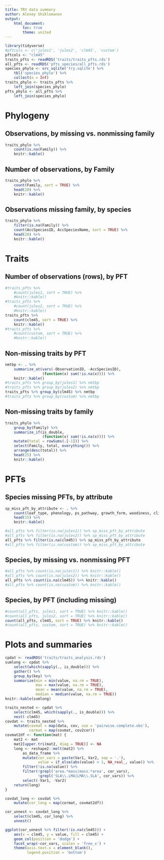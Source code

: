 ```yaml
---
title: TRY data summary
author: Alexey Shiklomanov
output: 
    html_document:
        toc: true
        theme: united
---
```


```r
library(tidyverse)
#pftcols <- c('jules1', 'jules2', 'clm45', 'custom')
pftcols <- "clm45"
traits_pfts <- readRDS('traits/traits_pfts.rds')
all_pfts <- readRDS('pfts_species/all_pfts.rds')
species_phylo <- src_sqlite('try.sqlite') %>% 
    tbl('species_phylo') %>% 
    collect(n = Inf)
traits_phylo <- traits_pfts %>% 
    left_join(species_phylo)
pfts_phylo <- all_pfts %>% 
    left_join(species_phylo)
```

# Phylogeny

## Observations, by missing vs. nonmissing family
```r
traits_phylo %>% 
    count(is.na(Family)) %>% 
    knitr::kable()
```

## Number of observations, by Family
```r
traits_phylo %>% 
    count(Family, sort = TRUE) %>% 
    head(20) %>% 
    knitr::kable()
```

## Observations missing family, by species
```r
traits_phylo %>% 
    filter(is.na(Family)) %>% 
    count(AccSpeciesID, AccSpeciesName, sort = TRUE) %>% 
    head(20) %>% 
    knitr::kable()
```

# Traits

## Number of observations (rows), by PFT

```r
#traits_pfts %>% 
    #count(jules1, sort = TRUE) %>% 
    #knitr::kable()
#traits_pfts %>% 
    #count(jules2, sort = TRUE) %>% 
    #knitr::kable()
traits_pfts %>% 
    count(clm45, sort = TRUE) %>% 
    knitr::kable()
#traits_pfts %>% 
    #count(custom, sort = TRUE) %>% 
    #knitr::kable()
```

## Non-missing traits by PFT

```r
nmtbp <- . %>% 
    summarize_at(vars(-ObservationID, -AccSpeciesID),
                 (function(x) sum(!is.na(x)))) %>% 
    knitr::kable()
#traits_pfts %>% group_by(jules1) %>% nmtbp
#traits_pfts %>% group_by(jules2) %>% nmtbp
traits_pfts %>% group_by(clm45) %>% nmtbp
#traits_pfts %>% group_by(custom) %>% nmtbp
```

## Non-missing traits by family

```r
traits_phylo %>% 
    group_by(Family) %>% 
    summarize_if(is_double,
                 (function(x) sum(!is.na(x)))) %>% 
    mutate(total = rowSums(.[-1])) %>% 
    select(Family, total, everything()) %>% 
    arrange(desc(total)) %>% 
    head(25) %>% 
    knitr::kable()
```

# PFTs 

## Species missing PFTs, by attribute

```r
sp_miss_pft_by_attribute <- . %>% 
    count(leaf_type, phenology, ps_pathway, growth_form, woodiness, climate_zone, sort = TRUE) %>% 
    head(15) %>% 
    knitr::kable()

#all_pfts %>% filter(is.na(jules1)) %>% sp_miss_pft_by_attribute
#all_pfts %>% filter(is.na(jules2)) %>% sp_miss_pft_by_attribute
all_pfts %>% filter(is.na(clm45)) %>% sp_miss_pft_by_attribute
#all_pfts %>% filter(is.na(custom)) %>% sp_miss_pft_by_attribute
```

## Species, by missing vs. nonmissing PFT

```r
#all_pfts %>% count(is.na(jules1)) %>% knitr::kable()
#all_pfts %>% count(is.na(jules2)) %>% knitr::kable()
all_pfts %>% count(is.na(clm45)) %>% knitr::kable()
#all_pfts %>% count(is.na(custom)) %>% knitr::kable()
```

## Species, by PFT (including missing)

```r
#count(all_pfts, jules1, sort = TRUE) %>% knitr::kable()
#count(all_pfts, jules2, sort = TRUE) %>% knitr::kable()
count(all_pfts, clm45, sort = TRUE) %>% knitr::kable()
#count(all_pfts, custom, sort = TRUE) %>% knitr::kable()
```

# Plots and summaries 

```r
cpdat <- readRDS('traits/traits_analysis.rds')
sumlong <- cpdat %>% 
    select(which(sapply(., is_double))) %>% 
    gather() %>% 
    group_by(key) %>% 
    summarize(min = min(value, na.rm = TRUE),
              max = max(value, na.rm = TRUE),
              mean = mean(value, na.rm = TRUE),
              median = median(value, na.rm = TRUE))
knitr::kable(sumlong)
```

```r
traits_nested <- cpdat %>% 
    select(clm45, which(sapply(., is_double))) %>% 
    nest(-clm45)
covdat <- traits_nested %>% 
    mutate(covmat = map(data, cov, use = 'pairwise.complete.obs'),
           cormat = map(covmat, cov2cor))
covmat2df <- function(mat) {
    mat2 <- mat
    mat2[upper.tri(mat2, diag = TRUE)] <- NA
    long <- reshape2::melt(mat2) %>% 
        as_data_frame %>% 
        mutate(cor_vars = paste(Var1, Var2, sep = '.'),
               value = if_else(abs(value) > 1, NA_real_, value)) %>% 
        filter(!is.na(value)) %>% 
        filter(!grepl('area.*mass|mass.*area', cor_vars),
               !grepl('SLA\\.LMA|LMA\\.SLA', cor_vars)) %>% 
        select(-Var1, -Var2)
    return(long)
}

covdat_long <- covdat %>% 
    mutate(cor_long = map(cormat, covmat2df))

cor_unnest <- covdat_long %>% 
    select(clm45, cor_long) %>% 
    unnest()

ggplot(cor_unnest %>% filter(!is.na(clm45))) + 
    aes(x = clm45, y = value, fill = clm45) +
    geom_col(position = 'dodge') + 
    facet_wrap(~cor_vars, scales = 'free_x') + 
    theme(axis.text.x = element_blank(), 
          legend.position = 'bottom')
```

